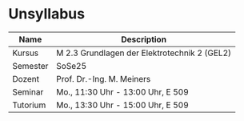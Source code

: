 # Unsyllabus {.unnumbered}

| Name     | Description                                  |
|----------|----------------------------------------------|
| Kursus   | M 2.3 Grundlagen der Elektrotechnik 2 (GEL2) |
| Semester | SoSe25                                       |
| Dozent   | Prof. Dr.-Ing. M. Meiners                    |
| Seminar  | Mo., 11:30 Uhr - 13:00 Uhr, E 509            |
| Tutorium | Mo., 13:30 Uhr - 15:00 Uhr, E 509            |

